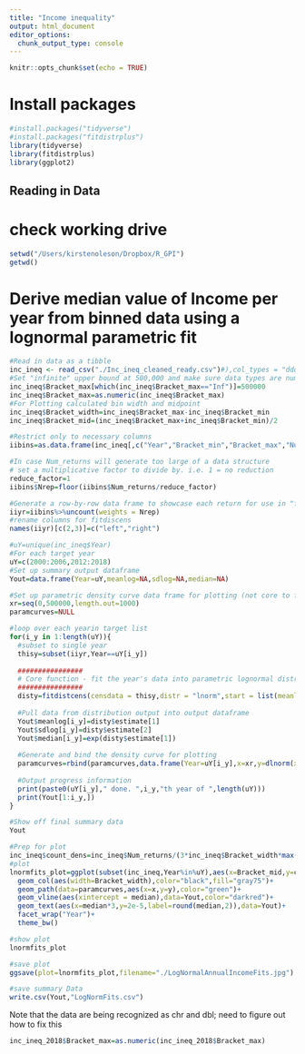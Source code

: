 ```yaml
---
title: "Income inequality"
output: html_document
editor_options: 
  chunk_output_type: console
---
```


```r
knitr::opts_chunk$set(echo = TRUE)
```

# Install packages
```r
#install.packages("tidyverse")
#install.packages("fitdistrplus")
library(tidyverse)
library(fitdistrplus)
library(ggplot2)
```




## Reading in Data

# check working drive
```r
setwd("/Users/kirstenoleson/Dropbox/R_GPI")
getwd()
```

# Derive median value of Income per year from binned data using a lognormal parametric fit
```r
#Read in data as a tibble
inc_ineq <- read_csv("./Inc_ineq_cleaned_ready.csv")#),col_types = "dddddddd") 
#Set "infinite" upper bound at 500,000 and make sure data types are numeric
inc_ineq$Bracket_max[which(inc_ineq$Bracket_max=="Inf")]=500000
inc_ineq$Bracket_max=as.numeric(inc_ineq$Bracket_max)
#For Plotting calculated bin width and midpoint
inc_ineq$Bracket_width=inc_ineq$Bracket_max-inc_ineq$Bracket_min
inc_ineq$Bracket_mid=(inc_ineq$Bracket_max+inc_ineq$Bracket_min)/2

#Restrict only to necessary columns
iibins=as.data.frame(inc_ineq[,c("Year","Bracket_min","Bracket_max","Num_returns")])

#In case Num_returns will generate too large of a data structure
# set a multiplicative factor to divide by. i.e. 1 = no reduction
reduce_factor=1
iibins$Nrep=floor(iibins$Num_returns/reduce_factor)

#Generate a row-by-row data frame to showcase each return for use in "fitdistcens" function
iiyr=iibins%>%uncount(weights = Nrep)
#rename columns for fitdiscens
names(iiyr)[c(2,3)]=c("left","right")

#uY=unique(inc_ineq$Year)
#For each target year
uY=c(2000:2006,2012:2018)
#Set up summary output dataframe
Yout=data.frame(Year=uY,meanlog=NA,sdlog=NA,median=NA)

#Set up parametric density curve data frame for plotting (not core to functionality)
xr=seq(0,500000,length.out=1000)
paramcurves=NULL

#loop over each yearin target list
for(i_y in 1:length(uY)){
  #subset to single year
  thisy=subset(iiyr,Year==uY[i_y])
  
  ################
  # Core function - fit the year's data into parametric lognormal distribution
  ################
  disty=fitdistcens(censdata = thisy,distr = "lnorm",start = list(meanlog=10,sdlog=1))
  
  #Pull data from distribution output into output dataframe
  Yout$meanlog[i_y]=disty$estimate[1]
  Yout$sdlog[i_y]=disty$estimate[2]
  Yout$median[i_y]=exp(disty$estimate[1])
  
  #Generate and bind the density curve for plotting
  paramcurves=rbind(paramcurves,data.frame(Year=uY[i_y],x=xr,y=dlnorm(x=xr,meanlog=disty$estimate[1],sdlog = disty$estimate[2])))
  
  #Output progress information
  print(paste0(uY[i_y]," done. ",i_y,"th year of ",length(uY)))
  print(Yout[1:i_y,])
}

#Show off final summary data
Yout

#Prep for plot
inc_ineq$count_dens=inc_ineq$Num_returns/(3*inc_ineq$Bracket_width*max(inc_ineq$Num_returns))
#plot
lnormfits_plot=ggplot(subset(inc_ineq,Year%in%uY),aes(x=Bracket_mid,y=count_dens))+
  geom_col(aes(width=Bracket_width),color="black",fill="gray75")+
  geom_path(data=paramcurves,aes(x=x,y=y),color="green")+
  geom_vline(aes(xintercept = median),data=Yout,color="darkred")+
  geom_text(aes(x=median*3,y=2e-5,label=round(median,2)),data=Yout)+
  facet_wrap("Year")+
  theme_bw()

#show plot
lnormfits_plot

#save plot
ggsave(plot=lnormfits_plot,filename="./LogNormalAnnualIncomeFits.jpg")

#save summary Data
write.csv(Yout,"LogNormFits.csv")

```
Note that the data are being recognized as chr and dbl; need to figure out how to fix this
```r
inc_ineq_2018$Bracket_max=as.numeric(inc_ineq_2018$Bracket_max)
```




##

